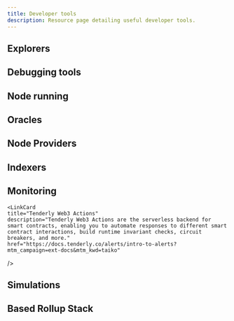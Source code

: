 ```yaml
---
title: Developer tools
description: Resource page detailing useful developer tools.
---
```



## Explorers

<CardGrid>
  <LinkCard
    title="Taiko BCR Explorer"
    description="An explorer page for viewing the status of Taiko's BCR rollups."
    href="https://taikonow.xyz"
  />
  <LinkCard
    title="Dune Dashboard (BCR)"
    description="A Dune dashboard to track Taiko BCR mainnet, built by Taiko Labs."
    href="https://dune.com/taiko_xyz/taikobcr"
  />
    <LinkCard
    title="Tenderly Developer Explorer"
    description="Developer Explorer allows you to monitor and inspect transactions, providing high level of details and additional tools such as debugger, simulator, alerts, Virtual TestNets and more."
    href="https://docs.tenderly.co/developer-explorer?mtm_campaign=ext-docs&mtm_kwd=taiko"
  />
</CardGrid>

## Debugging tools

<CardGrid>
  <LinkCard
    title="Tenderly"
    description="Debugger is the complete debugging solution for analyzing, testing, and optimizing smart contracts and transactions. It brings visibility to transaction details to enhance the debugging experience, with features like step-by-step execution, expression evaluation, and more."
    href="https://tenderly.co?mtm_campaign=ext-docs&mtm_kwd=taiko"
  />
</CardGrid>


## Node running

<CardGrid>
  <LinkCard
    title="Dojo Node"
    description="A user-friendly dashboard for monitoring and configuring your Taiko node."
    href="https://dojonode.xyz"
  />
</CardGrid>

## Oracles

<CardGrid>
  <LinkCard
    title="Api3"
    description="Api3 delivers first-party oracles that pay you — connecting real-world data directly to smart contracts while reclaiming lost value through Oracle Extractable Value (OEV). Explore the Api3 Market and start earning."
    href="https://market.api3.org/taiko"
  />
  <LinkCard
    title="Pyth Network"
    description="Pyth Network is the largest first-party Oracle network, delivering real-time data across a vast number of chains. Pyth introduces an innovative low-latency pull oracle design, where users can pull price updates on-chain when needed, enabling everyone in the blockchain environment to access that data point most efficiently. Pyth network updates the prices every 400ms, making Pyth the fastest on-chain oracle."
    href="https://docs.pyth.network/price-feeds/use-real-time-data/evm"
  />
</CardGrid>

## Node Providers

<CardGrid>
  <LinkCard
    title="Porters TKN Api"
    description="PORTERS provides Web3 DePIN infrastructure through the POKT Network. The PORTERS Token Name Service API provides API access to token metadata, including TAIKO, through REST endpoints that may be accessed through the user's PORTERS App."
    href="https://docs.porters.xyz/"
  />
  <LinkCard
    title="Tenderly"
    description="Tenderly offers a highly performant and reliable production infrastructure, equipped with custom RPC methods for gas price prediction, simulations, tracing, and more."
    href="https://docs.tenderly.co/node/rpc-reference/taiko-hekla?mtm_campaign=ext-docs&mtm_kwd=taiko"
  />
</CardGrid>

## Indexers

<CardGrid>
  <LinkCard
    title="Goldsky"
    description="Goldsky offers high-performance subgraph hosting and realtime data replication pipelines (Mirror). Subgraphs allow for flexible indexing with typescript, with support for webhooks, and Mirror allows users to get live blockchain data in database or message queues with a single yaml config."
    href="https://docs.goldsky.com/chains/taiko/?utm_source=taiko&utm_medium=docs"
  />
</CardGrid>

## Monitoring

<CardGrid>
  <LinkCard
    title="Tenderly Alerts"
    description="Tenderly Alerts allow you to get notifications or trigger external webhooks based on transactions and contract interactions on Taiko. With Alerts API, it's possible to create custom alerts with more granular triggering criteria."
    href="https://docs.tenderly.co/alerts/intro-to-alerts?mtm_campaign=ext-docs&mtm_kwd=taiko"
  />

    <LinkCard
    title="Tenderly Web3 Actions"
    description="Tenderly Web3 Actions are the serverless backend for smart contracts, enabling you to automate responses to different smart contract interactions, build runtime invariant checks, circuit breakers, and more."
    href="https://docs.tenderly.co/alerts/intro-to-alerts?mtm_campaign=ext-docs&mtm_kwd=taiko"
  />
</CardGrid>

## Simulations

<CardGrid>
  <LinkCard
    title="Tenderly Simulations"
    description="Integrate Simulation RPC to predict transaction outcomes such as asset changes, precise gas usage, and emitted events."
    href="https://docs.tenderly.co/simulations/single-simulations#simulate-via-rpc?mtm_campaign=ext-docs&mtm_kwd=taiko"
  />
</CardGrid>

## Based Rollup Stack

<CardGrid>
  <LinkCard
    title="Nethermind Surge"
    description="Developed by Nethermind, Surge is a high-performance, based rollup template built on a modified Taiko stack that embodies Ethereum's principles of decentralization, security, and censorship resistance."
    href="https://docs.surge.wtf/docs/intro"
  />
</CardGrid>
